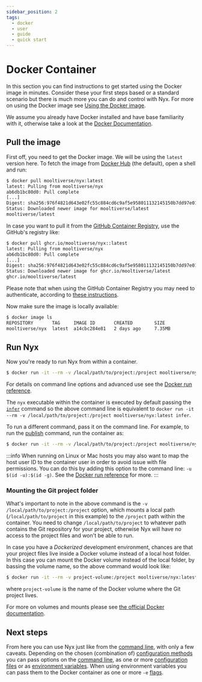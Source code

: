 ```yaml
---
sidebar_position: 2
tags:
  - docker
  - user
  - guide
  - quick start
---
```


# Docker Container

In this section you can find instructions to get started using the Docker image in minutes. Consider these your first steps based or a standard scenario but there is much more you can do and control with Nyx. For more on using the Docker image see [Using the Docker image](../introduction/usage.mdx#using-the-docker-image).

We assume you already have Docker installed and have base familiarity with it, otherwise take a look at the [Docker Documentation](https://docs.docker.com/).

## Pull the image

First off, you need to get the Docker image. We will be using the `latest` version here. To fetch the image from [Docker Hub](https://hub.docker.com/repository/docker/mooltiverse/nyx) (the default), open a shell and run:

```sh
$ docker pull mooltiverse/nyx:latest
latest: Pulling from mooltiverse/nyx
ab6db1bc80d0: Pull complete
[...]
Digest: sha256:976f4821d643e02fc55c884cd6c9af5e958011132145150b7dd97e01d71ba055
Status: Downloaded newer image for mooltiverse/latest
mooltiverse/latest
```

In case you want to pull it from the [GitHub Container Registry](https://mooltiverse.github.io/nyx/pkgs/container/nyx), use the GitHub's registry like:

```sh
$ docker pull ghcr.io/mooltiverse/nyx::latest
latest: Pulling from mooltiverse/nyx
ab6db1bc80d0: Pull complete
[...]
Digest: sha256:976f4821d643e02fc55c884cd6c9af5e958011132145150b7dd97e01d71ba055
Status: Downloaded newer image for ghcr.io/mooltiverse/latest
ghcr.io/mooltiverse/latest
```

Please note that when using the GitHub Container Registry you may need to authenticate, according to [these instructions](https://docs.github.com/en/packages/working-with-a-github-packages-registry/working-with-the-container-registry).

Now make sure the image is locally available:

```sh
$ docker image ls
REPOSITORY       TAG     IMAGE ID       CREATED        SIZE
mooltiverse/nyx  latest  a14cbc284e81   2 days ago     7.35MB
```

## Run Nyx

Now you're ready to run Nyx from within a container.

```sh
$ docker run -it --rm -v /local/path/to/project:/project mooltiverse/nyx:latest
```

For details on command line options and advanced use see the [Docker run reference](https://docs.docker.com/engine/reference/run/).

The `nyx` executable within the container is executed by default passing the [`infer`](../introduction/how-nyx-works.mdx#infer) command so the above command line is equivalent to `docker run -it --rm -v /local/path/to/project:/project mooltiverse/nyx:latest infer`.

To run a different command, pass it on the command line. For example, to run the [publish](../introduction/how-nyx-works.mdx#publish) command, run the container as:

```sh
$ docker run -it --rm -v /local/path/to/project:/project mooltiverse/nyx:latest publish
```

:::info
When running on Linux or Mac hosts you may also want to map the host user ID to the container user in order to avoid issue with file permissions. You can do this by adding this option to the command line: `-u $(id -u):$(id -g)`. See the [Docker run reference](https://docs.docker.com/engine/reference/run/) for more.
:::

### Mounting the Git project folder

What's important to note in the above command is the `-v /local/path/to/project:/project` option, which mounts a local path (`/local/path/to/project` in this example) to the `/project` path within the container. You need to change `/local/path/to/project` to whatever path contains the Git repository for your project, otherwise Nyx will have no access to the project files and won't be able to run.

In case you have a *Dockerized* development environment, chances are that your project files live inside a Docker volume instead of a local host folder. In this case you can mount the Docker volume instead of the local folder, by bassing the volume name, so the above command would look like:

```sh
$ docker run -it --rm -v project-volume:/project mooltiverse/nyx:latest [...]
```

where `project-volume` is the name of the Docker volume where the Git project lives.

For more on volumes and mounts please see [the official Docker documentation](https://docs.docker.com/storage/volumes/).

## Next steps

From here you can use Nyx just like from the [command line](../introduction/usage.mdx#using-the-command-line), with only a few caveats. Depending on the chosen (combination of) [configuration methods](../introduction/configuration-methods.mdx) you can pass options on the [command line](../introduction/configuration-methods.mdx#command-line-options), as one or more [configuration files](../introduction/configuration-methods.mdx#supported-file-grammars) or as [environment variables](../introduction/configuration-methods.mdx#environment-variables). When using environment variables you can pass them to the Docker container as one or more `-e` [flags](https://docs.docker.com/engine/reference/run/#env-environment-variables).
